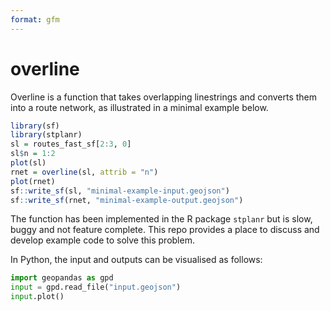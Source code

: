 ```yaml
---
format: gfm
---
```


# overline

Overline is a function that takes overlapping linestrings and converts them into a route network, as illustrated in a minimal example below.

```r
library(sf)
library(stplanr)
sl = routes_fast_sf[2:3, 0]
sl$n = 1:2
plot(sl)
rnet = overline(sl, attrib = "n")
plot(rnet)
sf::write_sf(sl, "minimal-example-input.geojson")
sf::write_sf(rnet, "minimal-example-output.geojson")
```


The function has been implemented in the R package `stplanr` but is slow, buggy and not feature complete.
This repo provides a place to discuss and develop example code to solve this problem.

In Python, the input and outputs can be visualised as follows:

```python
import geopandas as gpd
input = gpd.read_file("input.geojson")
input.plot()
```

